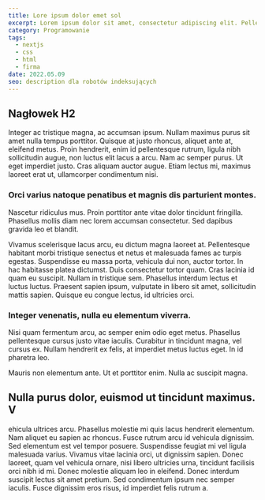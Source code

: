 ```yaml
---
title: Lore ipsum dolor emet sol
excerpt: Lorem ipsum dolor sit amet, consectetur adipiscing elit. Pellentesque in sagittis risus. Class aptent taciti sociosqu ad litora torquent per conubia nostra, per inceptos himenaeos.
category: Programowanie
tags:
  - nextjs
  - css
  - html
  - firma
date: 2022.05.09
seo: description dla robotów indeksujących
---
```


## Nagłowek H2

Integer ac tristique magna, ac accumsan ipsum. Nullam maximus purus sit amet nulla tempus porttitor. Quisque at justo rhoncus, aliquet ante at, eleifend metus. Proin hendrerit, enim id pellentesque rutrum, ligula nibh sollicitudin augue, non luctus elit lacus a arcu. Nam ac semper purus. Ut eget imperdiet justo. Cras aliquam auctor augue. Etiam lectus mi, maximus laoreet erat ut, ullamcorper condimentum nisi.

### Orci varius natoque penatibus et magnis dis parturient montes.

Nascetur ridiculus mus. Proin porttitor ante vitae dolor tincidunt fringilla. Phasellus mollis diam nec lorem accumsan consectetur. Sed dapibus gravida leo et blandit.

Vivamus scelerisque lacus arcu, eu dictum magna laoreet at. Pellentesque habitant morbi tristique senectus et netus et malesuada fames ac turpis egestas. Suspendisse eu massa porta, vehicula dui non, auctor tortor. In hac habitasse platea dictumst. Duis consectetur tortor quam. Cras lacinia id quam eu suscipit. Nullam in tristique sem. Phasellus interdum lectus et luctus luctus. Praesent sapien ipsum, vulputate in libero sit amet, sollicitudin mattis sapien. Quisque eu congue lectus, id ultricies orci.

### Integer venenatis, nulla eu elementum viverra.

Nisi quam fermentum arcu, ac semper enim odio eget metus. Phasellus pellentesque cursus justo vitae iaculis. Curabitur in tincidunt magna, vel cursus ex. Nullam hendrerit ex felis, at imperdiet metus luctus eget. In id pharetra leo.

Mauris non elementum ante. Ut et porttitor enim. Nulla ac suscipit magna.

## Nulla purus dolor, euismod ut tincidunt maximus. V

ehicula ultrices arcu. Phasellus molestie mi quis lacus hendrerit elementum. Nam aliquet eu sapien ac rhoncus. Fusce rutrum arcu id vehicula dignissim. Sed elementum est vel tempor posuere. Suspendisse feugiat mi vel ligula malesuada varius. Vivamus vitae lacinia orci, ut dignissim sapien. Donec laoreet, quam vel vehicula ornare, nisi libero ultricies urna, tincidunt facilisis orci nibh id mi. Donec molestie aliquam leo in eleifend. Donec interdum suscipit lectus sit amet pretium. Sed condimentum ipsum nec semper iaculis. Fusce dignissim eros risus, id imperdiet felis rutrum a.
